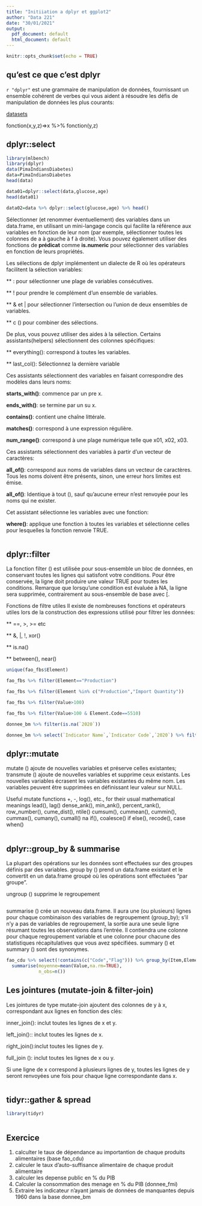 ```yaml
---
title: "Initiiation a dplyr et ggplot2"
author: "Data 221"
date: "30/01/2021"
output:
  pdf_document: default
  html_document: default
---
```


```r
knitr::opts_chunk$set(echo = TRUE)
```

## qu'est ce que c'est dplyr

`r "dplyr"` est une grammaire de manipulation de données, fournissant un ensemble cohérent de verbes qui vous aident à résoudre les défis de manipulation de données les plus courants:

[datasets](https://stat.ethz.ch/R-manual/R-devel/library/datasets/html/00Index.html)

fonction(x,y,z)=\>x %\>% fonction(y,z)

## dplyr::select

```r
library(mlbench)
library(dplyr)
data(PimaIndiansDiabetes)
data=PimaIndiansDiabetes
head(data)

data01=dplyr::select(data,glucose,age)
head(data01)

data02=data %>% dplyr::select(glucose,age) %>% head()
```

Sélectionner (et renommer éventuellement) des variables dans un data.frame, en utilisant un mini-langage concis qui facilite la référence aux variables en fonction de leur nom (par exemple, sélectionner toutes les colonnes de a à gauche à f à droite). Vous pouvez également utiliser des fonctions de **prédicat** comme **is.numeric** pour sélectionner des variables en fonction de leurs propriétés.

Les sélections de dplyr implémentent un dialecte de R où les opérateurs facilitent la sélection variables:

\*\* : pour sélectionner une plage de variables consécutives.

\*\* ! pour prendre le complément d'un ensemble de variables.

\*\* & et \| pour sélectionner l'intersection ou l'union de deux ensembles de variables.

\*\* c () pour combiner des sélections.

De plus, vous pouvez utiliser des aides à la sélection. Certains assistants(helpers) sélectionnent des colonnes spécifiques:

\*\* everything(): correspond à toutes les variables.

\*\* last_col(): Sélectionnez la dernière variable

Ces assistants sélectionnent des variables en faisant correspondre des modèles dans leurs noms:

**starts_with()**: commence par un pre x.

**ends_with()**: se termine par un su x.

**contains()**: contient une chaîne littérale.

**matches()**: correspond à une expression régulière.

**num_range()**: correspond à une plage numérique telle que x01, x02, x03.

Ces assistants sélectionnent des variables à partir d'un vecteur de caractères:

**all_of()**: correspond aux noms de variables dans un vecteur de caractères. Tous les noms doivent être présents, sinon, une erreur hors limites est émise.

**all_of()**: Identique à tout (), sauf qu'aucune erreur n'est renvoyée pour les noms qui ne exister.

Cet assistant sélectionne les variables avec une fonction:

**where()**: applique une fonction à toutes les variables et sélectionne celles pour lesquelles la fonction renvoie TRUE.

```r




```

## dplyr::filter

La fonction filter () est utilisée pour sous-ensemble un bloc de données, en conservant toutes les lignes qui satisfont votre conditions. Pour être conservée, la ligne doit produire une valeur TRUE pour toutes les conditions. Remarque que lorsqu'une condition est évaluée à NA, la ligne sera supprimée, contrairement au sous-ensemble de base avec [.

Fonctions de filtre utiles Il existe de nombreuses fonctions et opérateurs utiles lors de la construction des expressions utilisé pour filtrer les données:

\*\* ==, \>, \>= etc

\*\* &, \|, !, xor()

\*\* is.na()

\*\* between(), near()

```r

unique(fao_fbs$Element)

fao_fbs %>% filter(Element=="Production")

fao_fbs %>% filter(Element %in% c("Production","Import Quantity"))

fao_fbs %>% filter(Value>100)

fao_fbs %>% filter(Value>100 & Element.Code==5510)

donnee_bm %>% filter(is.na(`2020`))

donnee_bm %>% select(`Indicator Name`,`Indicator Code`,`2020`) %>% filter(is.na(`2020`))

```

## dplyr::mutate

mutate () ajoute de nouvelles variables et préserve celles existantes; transmute () ajoute de nouvelles variables et supprime ceux existants. Les nouvelles variables écrasent les variables existantes du même nom. Les variables peuvent être supprimées en définissant leur valeur sur NULL.

Useful mutate functions +, -, log(), etc., for their usual mathematical meanings lead(), lag() dense_ank(), min_ank(), percent_rank(), row_number(), cume_dist(), ntile() cumsum(), cummean(), cummin(), cummax(), cumany(), cumall() na if(), coalesce() if else(), recode(), case when()

```r


```

## dplyr::group_by & summarise

La plupart des opérations sur les données sont effectuées sur des groupes définis par des variables. group by () prend un data.frame existant et le convertit en un data.frame groupé où les opérations sont effectuées "par groupe".

ungroup () supprime le regroupement

```r



```

summarise () crée un nouveau data.frame. Il aura une (ou plusieurs) lignes pour chaque combinaison des variables de regroupement (group_by); s'il n'y a pas de variables de regroupement, la sortie aura une seule ligne résumant toutes les observations dans l'entrée. Il contiendra une colonne pour chaque regroupement variable et une colonne pour chacune des statistiques récapitulatives que vous avez spécifiées. summary () et summary () sont des synonymes.

```r
fao_cdu %>% select(!contains(c("Code","Flag"))) %>% group_by(Item,Element) %>%
  summarise(moyenne=mean(Value,na.rm=TRUE),
            n_obs=n())

```

## Les jointures (mutate-join & filter-join)

Les jointures de type mutate-join ajoutent des colonnes de y à x, correspondant aux lignes en fonction des clés:

inner_join(): inclut toutes les lignes de x et y.

left_join():: inclut toutes les lignes de x.

right_join():inclut toutes les lignes de y.

full_join (): inclut toutes les lignes de x ou y.

Si une ligne de x correspond à plusieurs lignes de y, toutes les lignes de y seront renvoyées une fois pour chaque ligne correspondante dans x.

```r



```

## tidyr::gather & spread

```r
library(tidyr)



```

## Exercice

1.  calculter le taux de dépendance au importantion de chaque produits alimentaires (base fao_cdu)
2.  calculer le taux d'auto-suffisance alimentaire de chaque produit alimentaire
3.  calculer les depense public en % du PIB
4.  Calculer la consommation des menage en % du PIB (donnee_fmi)
5.  Extraire les indicateur n'ayant jamais de données de manquantes depuis 1960 dans la base donnee_bm

